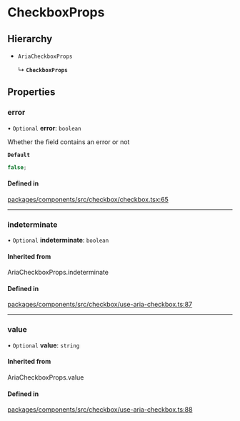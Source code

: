 # CheckboxProps

## Hierarchy

- `AriaCheckboxProps`

  ↳ **`CheckboxProps`**

## Properties

### error

• `Optional` **error**: `boolean`

Whether the field contains an error or not

**`Default`**

```ts
false;
```

#### Defined in

[packages/components/src/checkbox/checkbox.tsx:65](https://github.com/vtex/shoreline/blob/6674ddada/packages/components/src/checkbox/checkbox.tsx#L65)

---

### indeterminate

• `Optional` **indeterminate**: `boolean`

#### Inherited from

AriaCheckboxProps.indeterminate

#### Defined in

[packages/components/src/checkbox/use-aria-checkbox.ts:87](https://github.com/vtex/shoreline/blob/6674ddada/packages/components/src/checkbox/use-aria-checkbox.ts#L87)

---

### value

• `Optional` **value**: `string`

#### Inherited from

AriaCheckboxProps.value

#### Defined in

[packages/components/src/checkbox/use-aria-checkbox.ts:88](https://github.com/vtex/shoreline/blob/6674ddada/packages/components/src/checkbox/use-aria-checkbox.ts#L88)
